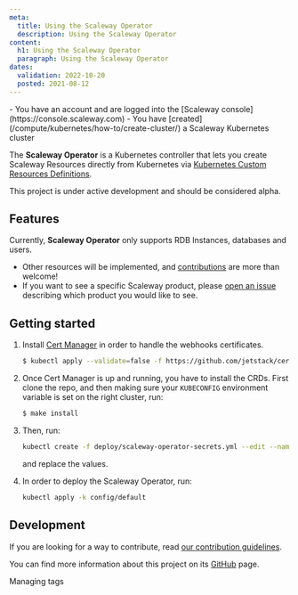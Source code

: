 ```yaml
---
meta:
  title: Using the Scaleway Operator
  description: Using the Scaleway Operator
content:
  h1: Using the Scaleway Operator
  paragraph: Using the Scaleway Operator
dates:
  validation: 2022-10-20
  posted: 2021-08-12
---
```


<Macro id="iam-requirements" />

<Message type="requirement">
  - You have an account and are logged into the [Scaleway console](https://console.scaleway.com)
  - You have [created](/compute/kubernetes/how-to/create-cluster/) a Scaleway Kubernetes cluster
</Message>

The **Scaleway Operator** is a Kubernetes controller that lets you create Scaleway Resources directly from Kubernetes via [Kubernetes Custom Resources Definitions](https://kubernetes.io/docs/concepts/extend-kubernetes/api-extension/custom-resources/).

<Message type="important">
  This project is under active development and should be considered alpha.
</Message>

## Features

Currently, **Scaleway Operator** only supports RDB Instances, databases and users. 

<Message type="note">

* Other resources will be implemented, and [contributions](https://github.com/scaleway/scaleway-operator/blob/main/CONTRIBUTING.md) are more than welcome!
* If you want to see a specific Scaleway product, please [open an issue](https://github.com/scaleway/scaleway-operator/issues/new) describing which product you would like to see.

</Message>

## Getting started

1. Install [Cert Manager](https://cert-manager.io/docs/installation/kubernetes/) in order to handle the webhooks certificates.
    ```bash
    $ kubectl apply --validate=false -f https://github.com/jetstack/cert-manager/releases/download/v1.7.1/cert-manager.yaml
    ```
2. Once Cert Manager is up and running, you have to install the CRDs. First clone the repo, and then making sure your `KUBECONFIG` environment variable is set on the right cluster, run:
    ```bash
    $ make install
    ```
3. Then, run:
    ```bash
    kubectl create -f deploy/scaleway-operator-secrets.yml --edit --namespace=scaleway-operator-system
    ```

    and replace the values.
4. In order to deploy the Scaleway Operator, run:
    ```bash
    kubectl apply -k config/default
    ```

## Development

If you are looking for a way to contribute, read [our contribution guidelines](https://github.com/scaleway/scaleway-operator/blob/main/CONTRIBUTING.md).

You can find more information about this project on its [GitHub](https://github.com/scaleway/scaleway-operator) page.


<Navigation title="See Also">
  <PreviousButton to="/compute/kubernetes/api-cli/managing-tags/">Managing tags</PreviousButton>
</Navigation>